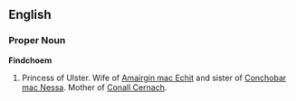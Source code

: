 ==English==

===Proper Noun===
'''Findchoem'''

#Princess of Ulster.  Wife of [[Amairgin mac Echit]] and sister of [[Conchobar mac Nessa]].  Mother of [[Conall Cernach]].
